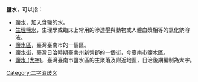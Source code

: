 {{noteTA　
|1 = zh-cn:庄; zh-hk:庄; zh-tw:庄;
}}
'''鹽水'''，可以指：
*[[鹽水|鹽水]]，加入食鹽的水。
*[[生理鹽水|生理鹽水]]，生理學或臨床上常用的滲透壓與動物或人體血漿相等的氯化鈉溶液。
*[[鹽水區|鹽水區]]，臺灣臺南市的一個區。
*[[鹽水街|鹽水街]]，臺灣日治時期臺南州新營郡的一個街，今臺南市鹽水區。
*[[鹽水_(大字)|鹽水 (大字)]]，臺灣臺南市鹽水區的主聚落及附近地區，日治後期編制為大字。
{{disambig}}
[[Category:二字消歧义|Category:二字消歧义]]